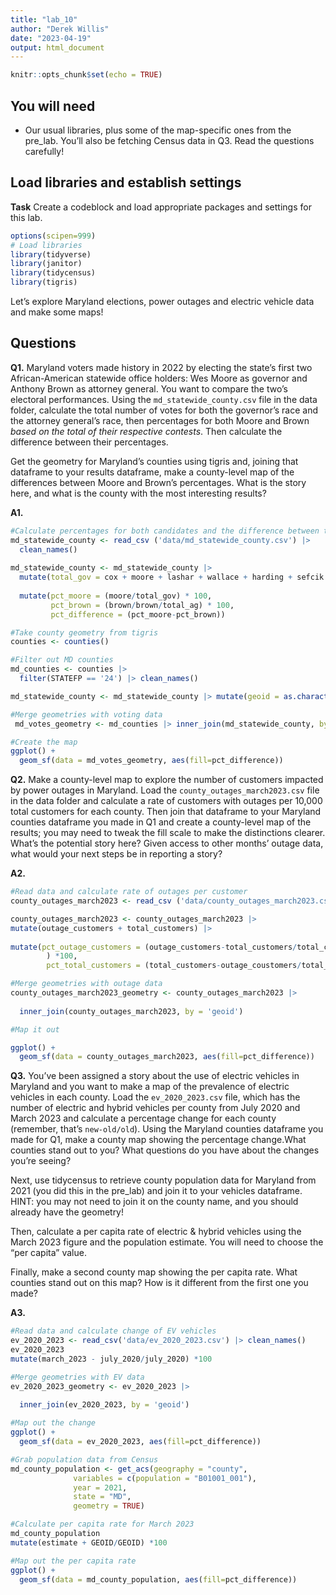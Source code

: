 ```yaml
---
title: "lab_10"
author: "Derek Willis"
date: "2023-04-19"
output: html_document
---
```


```r
knitr::opts_chunk$set(echo = TRUE)
```

## You will need

-   Our usual libraries, plus some of the map-specific ones from the pre_lab. You'll also be fetching Census data in Q3. Read the questions carefully!

## Load libraries and establish settings

**Task** Create a codeblock and load appropriate packages and settings for this lab.

```r
options(scipen=999)
# Load libraries
library(tidyverse)
library(janitor)
library(tidycensus)
library(tigris)
```

Let's explore Maryland elections, power outages and electric vehicle data and make some maps!

## Questions

**Q1.** Maryland voters made history in 2022 by electing the state's first two African-American statewide office holders: Wes Moore as governor and Anthony Brown as attorney general. You want to compare the two's electoral performances. Using the `md_statewide_county.csv` file in the data folder, calculate the total number of votes for both the governor's race and the attorney general's race, then percentages for both Moore and Brown *based on the total of their respective contests*. Then calculate the difference between their percentages.

Get the geometry for Maryland's counties using tigris and, joining that dataframe to your results dataframe, make a county-level map of the differences between Moore and Brown's percentages. What is the story here, and what is the county with the most interesting results?

**A1.**

```r
#Calculate percentages for both candidates and the difference between them per county
md_statewide_county <- read_csv ('data/md_statewide_county.csv') |>
  clean_names()
  
md_statewide_county <- md_statewide_county |>
  mutate(total_gov = cox + moore + lashar + wallace + harding + sefcik + gov_writein, total_ag = peroutka + brown + ag_writein) |>
  
  mutate(pct_moore = (moore/total_gov) * 100,
         pct_brown = (brown/brown/total_ag) * 100, 
         pct_difference = (pct_moore-pct_brown))
```

```r
#Take county geometry from tigris
counties <- counties()

#Filter out MD counties
md_counties <- counties |> 
  filter(STATEFP == '24') |> clean_names()

md_statewide_county <- md_statewide_county |> mutate(geoid = as.character (geoid))
```

```r
#Merge geometries with voting data
 md_votes_geometry <- md_counties |> inner_join(md_statewide_county, by = 'geoid')

```

```r
#Create the map
ggplot() +
  geom_sf(data = md_votes_geometry, aes(fill=pct_difference))
```

**Q2.** Make a county-level map to explore the number of customers impacted by power outages in Maryland. Load the `county_outages_march2023.csv` file in the data folder and calculate a rate of customers with outages per 10,000 total customers for each county. Then join that dataframe to your Maryland counties dataframe you made in Q1 and create a county-level map of the results; you may need to tweak the fill scale to make the distinctions clearer. What's the potential story here? Given access to other months' outage data, what would your next steps be in reporting a story?

**A2.**

```r
#Read data and calculate rate of outages per customer
county_outages_march2023 <- read_csv ('data/county_outages_march2023.csv') |> clean_names()

county_outages_march2023 <- county_outages_march2023 |>
mutate(outage_customers + total_customers) |>
  
mutate(pct_outage_customers = (outage_customers-total_customers/total_customers
        ) *100,
        pct_total_customers = (total_customers-outage_coustomers/total_customers) *100)
```

```r
#Merge geometries with outage data
county_outages_march2023_geometry <- county_outages_march2023 |>
  
  inner_join(county_outages_march2023, by = 'geoid')

```

```r
#Map it out

ggplot() +
  geom_sf(data = county_outages_march2023, aes(fill=pct_difference))
```

**Q3.** You've been assigned a story about the use of electric vehicles in Maryland and you want to make a map of the prevalence of electric vehicles in each county. Load the `ev_2020_2023.csv` file, which has the number of electric and hybrid vehicles per county from July 2020 and March 2023 and calculate a percentage change for each county (remember, that's `new-old/old`). Using the Maryland counties dataframe you made for Q1, make a county map showing the percentage change.What counties stand out to you? What questions do you have about the changes you're seeing?

Next, use tidycensus to retrieve county population data for Maryland from 2021 (you did this in the pre_lab) and join it to your vehicles dataframe. HINT: you may not need to join it on the county name, and you should already have the geometry!

Then, calculate a per capita rate of electric & hybrid vehicles using the March 2023 figure and the population estimate. You will need to choose the "per capita" value.

Finally, make a second county map showing the per capita rate. What counties stand out on this map? How is it different from the first one you made?

**A3.**

```r
#Read data and calculate change of EV vehicles
ev_2020_2023 <- read_csv('data/ev_2020_2023.csv') |> clean_names()
ev_2020_2023
mutate(march_2023 - july_2020/july_2020) *100
```

```r
#Merge geometries with EV data
ev_2020_2023_geometry <- ev_2020_2023 |>
  
  inner_join(ev_2020_2023, by = 'geoid')

```

```r
#Map out the change
ggplot() +
  geom_sf(data = ev_2020_2023, aes(fill=pct_difference))

```

```r
#Grab population data from Census
md_county_population <- get_acs(geography = "county",
              variables = c(population = "B01001_001"),
              year = 2021,
              state = "MD",
              geometry = TRUE)

```

```r
#Calculate per capita rate for March 2023
md_county_population
mutate(estimate + GEOID/GEOID) *100

```

```r
#Map out the per capita rate
ggplot() +
  geom_sf(data = md_county_population, aes(fill=pct_difference))

```

